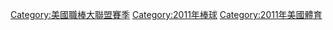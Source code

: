 {{catmore|2011年美國職棒大聯盟球季}}
{{Commons category|2011 in Major League Baseball}}

[[Category:美國職棒大聯盟賽季|Category:美國職棒大聯盟賽季]]
[[Category:2011年棒球|Category:2011年棒球]]
[[Category:2011年美國體育|Category:2011年美國體育]]